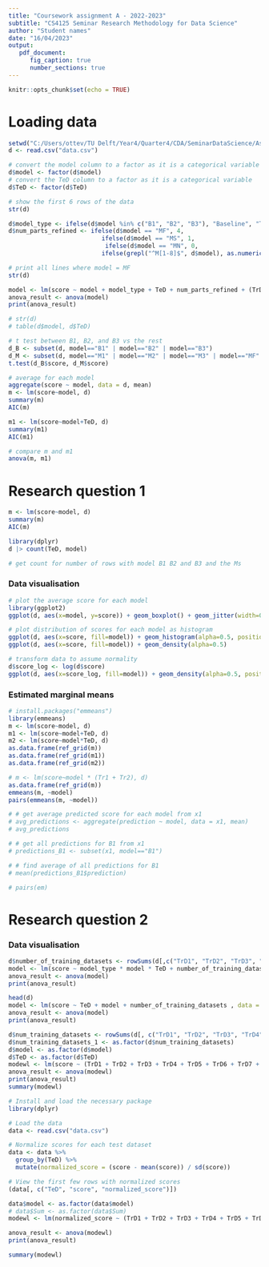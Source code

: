 ```yaml
---
title: "Coursework assignment A - 2022-2023"
subtitle: "CS4125 Seminar Research Methodology for Data Science"
author: "Student names"
date: "16/04/2023"
output:
   pdf_document:
      fig_caption: true
      number_sections: true 
---
```


```r
knitr::opts_chunk$set(echo = TRUE)
```


\tableofcontents

# Loading data
```r
setwd("C:/Users/ottev/TU Delft/Year4/Quarter4/CDA/SeminarDataScience/Assignment_2")
d <- read.csv("data.csv")
```


```r
# convert the model column to a factor as it is a categorical variable
d$model <- factor(d$model)
# convert the TeD column to a factor as it is a categorical variable
d$TeD <- factor(d$TeD)

# show the first 6 rows of the data
str(d)
```


```r
d$model_type <- ifelse(d$model %in% c("B1", "B2", "B3"), "Baseline", "Transfer_Learning")
d$num_parts_refined <- ifelse(d$model == "MF", 4,
                          ifelse(d$model == "MS", 1,
                           ifelse(d$model == "MN", 0,
                          ifelse(grepl("^M[1-8]$", d$model), as.numeric(substr(d$model, 2, 2)), 0))))

# print all lines where model = MF
str(d)
```

```r
model <- lm(score ~ model + model_type + TeD + num_parts_refined + (TrD1 + TrD2 + TrD3 + TrD4 + TrD5 + TrD6 + TrD7 + TrD8) + Sum , data = d)
anova_result <- anova(model)
print(anova_result)
```

```r
# str(d)
# table(d$model, d$TeD)

# t test between B1, B2, and B3 vs the rest
d_B <- subset(d, model=="B1" | model=="B2" | model=="B3")
d_M <- subset(d, model=="M1" | model=="M2" | model=="M3" | model=="MF" | model=="MN" | model=="MS")
t.test(d_B$score, d_M$score)

# average for each model
aggregate(score ~ model, data = d, mean)
m <- lm(score~model, d)
summary(m)
AIC(m)

m1 <- lm(score~model+TeD, d)
summary(m1)
AIC(m1)

# compare m and m1
anova(m, m1)
```

# Research question 1
```r
m <- lm(score~model, d)
summary(m)
AIC(m)

library(dplyr)
d |> count(TeD, model)

# get count for number of rows with model B1 B2 and B3 and the Ms
```

### Data visualisation
```r
# plot the average score for each model
library(ggplot2)
ggplot(d, aes(x=model, y=score)) + geom_boxplot() + geom_jitter(width=0.2)

# plot distribution of scores for each model as histogram
ggplot(d, aes(x=score, fill=model)) + geom_histogram(alpha=0.5, position="identity")
ggplot(d, aes(x=score, fill=model)) + geom_density(alpha=0.5)

# transform data to assume normality
d$score_log <- log(d$score)
ggplot(d, aes(x=score_log, fill=model)) + geom_density(alpha=0.5, position="identity")


```

### Estimated marginal means
```r
# install.packages("emmeans")
library(emmeans)
m <- lm(score~model, d)
m1 <- lm(score~model+TeD, d)
m2 <- lm(score~model*TeD, d)
as.data.frame(ref_grid(m))
as.data.frame(ref_grid(m1))
as.data.frame(ref_grid(m2))

# m <- lm(score~model * (Tr1 + Tr2), d)
as.data.frame(ref_grid(m))
emmeans(m, ~model)
pairs(emmeans(m, ~model))

# # get average predicted score for each model from x1
# avg_predictions <- aggregate(prediction ~ model, data = x1, mean)
# avg_predictions

# # get all predictions for B1 from x1
# predictions_B1 <- subset(x1, model=="B1")

# # find average of all predictions for B1
# mean(predictions_B1$prediction)

# pairs(em)
```

# Research question 2

### Data visualisation

```r
d$number_of_training_datasets <- rowSums(d[,c("TrD1", "TrD2", "TrD3", "TrD4", "TrD5", "TrD6", "TrD7", "TrD8")])
model <- lm(score ~ model_type * model * TeD + number_of_training_datasets, data = d)
anova_result <- anova(model)
print(anova_result)
```

```r
head(d)
model <- lm(score ~ TeD + model + number_of_training_datasets , data = d)
anova_result <- anova(model)
print(anova_result)
```

```r
d$num_training_datasets <- rowSums(d[, c("TrD1", "TrD2", "TrD3", "TrD4", "TrD5", "TrD6", "TrD7", "TrD8")])
d$num_training_datasets_1 <- as.factor(d$num_training_datasets)
d$model <- as.factor(d$model)
d$TeD <- as.factor(d$TeD)
modewl <- lm(score ~ (TrD1 + TrD2 + TrD3 + TrD4 + TrD5 + TrD6 + TrD7 + TrD8) * TeD * model * Sum, data = d)
anova_result <- anova(modewl)
print(anova_result)
summary(modewl)
```

```r
# Install and load the necessary package
library(dplyr)

# Load the data
data <- read.csv("data.csv")

# Normalize scores for each test dataset
data <- data %>%
  group_by(TeD) %>%
  mutate(normalized_score = (score - mean(score)) / sd(score))

# View the first few rows with normalized scores
(data[, c("TeD", "score", "normalized_score")])

data$model <- as.factor(data$model)
# data$Sum <- as.factor(data$Sum)
modewl <- lm(normalized_score ~ (TrD1 + TrD2 + TrD3 + TrD4 + TrD5 + TrD6 + TrD7 + TrD8) * model * Sum, data = data)

anova_result <- anova(modewl)
print(anova_result)

summary(modewl)
```